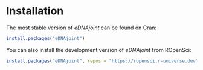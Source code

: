 # Installation

The most stable version of *eDNAjoint* can be found on Cran:

```{r,eval=FALSE}
install.packages("eDNAjoint")
```

You can also install the development version of *eDNAjoint* from ROpenSci:

```{r,eval=FALSE}
install.packages("eDNAjoint", repos = "https://ropensci.r-universe.dev")
```
